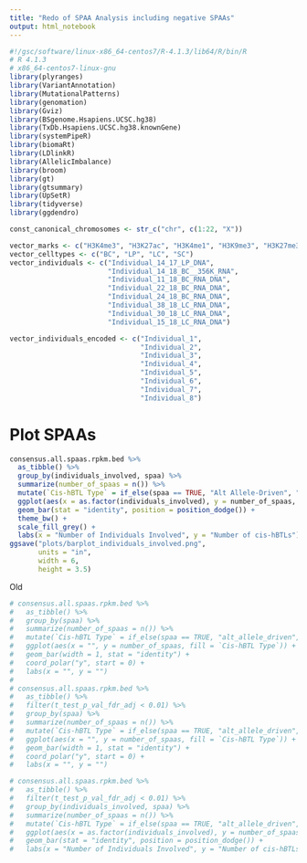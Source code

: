 ```yaml
---
title: "Redo of SPAA Analysis including negative SPAAs"
output: html_notebook
---
```

```r
#!/gsc/software/linux-x86_64-centos7/R-4.1.3/lib64/R/bin/R
# R 4.1.3
# x86_64-centos7-linux-gnu
library(plyranges)
library(VariantAnnotation)
library(MutationalPatterns)
library(genomation)
library(Gviz)
library(BSgenome.Hsapiens.UCSC.hg38)
library(TxDb.Hsapiens.UCSC.hg38.knownGene)
library(systemPipeR)
library(biomaRt)
library(LDlinkR)
library(AllelicImbalance)
library(broom)
library(gt)
library(gtsummary)
library(UpSetR)
library(tidyverse)
library(ggdendro)

const_canonical_chromosomes <- str_c("chr", c(1:22, "X"))

vector_marks <- c("H3K4me3", "H3K27ac", "H3K4me1", "H3K9me3", "H3K27me3", "H3K36me3")
vector_celltypes <- c("BC", "LP", "LC", "SC")
vector_individuals <- c("Individual_14_17_LP_DNA",
                        "Individual_14_18_BC__356K_RNA",
                        "Individual_11_18_BC_RNA_DNA",
                        "Individual_22_18_BC_RNA_DNA",
                        "Individual_24_18_BC_RNA_DNA",
                        "Individual_38_18_LC_RNA_DNA",
                        "Individual_30_18_LC_RNA_DNA",
                        "Individual_15_18_LC_RNA_DNA")

vector_individuals_encoded <- c("Individual_1",
                                "Individual_2",
                                "Individual_3",
                                "Individual_4",
                                "Individual_5",
                                "Individual_6",
                                "Individual_7",
                                "Individual_8")
```

# Plot SPAAs
```r
consensus.all.spaas.rpkm.bed %>% 
  as_tibble() %>% 
  group_by(individuals_involved, spaa) %>% 
  summarize(number_of_spaas = n()) %>% 
  mutate(`Cis-hBTL Type` = if_else(spaa == TRUE, "Alt Allele-Driven", "Ref Allele-Driven")) %>% 
  ggplot(aes(x = as.factor(individuals_involved), y = number_of_spaas, fill = `Cis-hBTL Type`)) +
  geom_bar(stat = "identity", position = position_dodge()) +
  theme_bw() +
  scale_fill_grey() +
  labs(x = "Number of Individuals Involved", y = "Number of cis-hBTLs")
ggsave("plots/barplot_individuals_involved.png",
       units = "in",
       width = 6,
       height = 3.5)
```

Old
```r
# consensus.all.spaas.rpkm.bed %>% 
#   as_tibble() %>%
#   group_by(spaa) %>% 
#   summarize(number_of_spaas = n()) %>% 
#   mutate(`Cis-hBTL Type` = if_else(spaa == TRUE, "alt_allele_driven", "ref_allele_driven")) %>% 
#   ggplot(aes(x = "", y = number_of_spaas, fill = `Cis-hBTL Type`)) +
#   geom_bar(width = 1, stat = "identity") + 
#   coord_polar("y", start = 0) +
#   labs(x = "", y = "")
# 
# consensus.all.spaas.rpkm.bed %>% 
#   as_tibble() %>%
#   filter(t_test_p_val_fdr_adj < 0.01) %>% 
#   group_by(spaa) %>% 
#   summarize(number_of_spaas = n()) %>% 
#   mutate(`Cis-hBTL Type` = if_else(spaa == TRUE, "alt_allele_driven", "ref_allele_driven")) %>% 
#   ggplot(aes(x = "", y = number_of_spaas, fill = `Cis-hBTL Type`)) +
#   geom_bar(width = 1, stat = "identity") + 
#   coord_polar("y", start = 0) +
#   labs(x = "", y = "")

# consensus.all.spaas.rpkm.bed %>% 
#   as_tibble() %>% 
#   filter(t_test_p_val_fdr_adj < 0.01) %>% 
#   group_by(individuals_involved, spaa) %>% 
#   summarize(number_of_spaas = n()) %>% 
#   mutate(`Cis-hBTL Type` = if_else(spaa == TRUE, "alt_allele_driven", "ref_allele_driven")) %>% 
#   ggplot(aes(x = as.factor(individuals_involved), y = number_of_spaas, fill = `Cis-hBTL Type`)) +
#   geom_bar(stat = "identity", position = position_dodge()) +
#   labs(x = "Number of Individuals Involved", y = "Number of cis-hBTLs")
```

